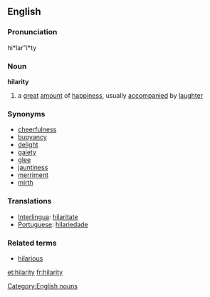 ==English==

===Pronunciation===
hi*lar"i*ty

===Noun===
'''hilarity'''
# a [[great]] [[amount]] of [[happiness]], usually [[accompany|accompanied]] by [[laughter]]

===Synonyms===
* [[cheerfulness]]
* [[buoyancy]]
* [[delight]]
* [[gaiety]]
* [[glee]]
* [[jauntiness]]
* [[merriment]]
* [[mirth]]

===Translations===
*[[Interlingua]]: [[hilaritate]]
*[[Portuguese]]: [[hilariedade]] {{f}}

===Related terms===
* [[hilarious]]

[[Category:English nouns]]

[[et:hilarity]]
[[fr:hilarity]]